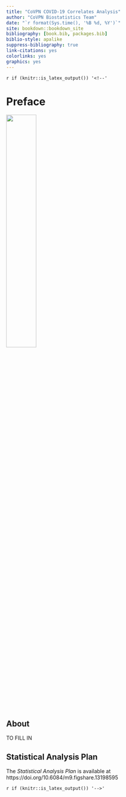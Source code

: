 ```yaml
---
title: "CoVPN COVID-19 Correlates Analysis"
author: "CoVPN Biostatistics Team"
date: "`r format(Sys.time(), '%B %d, %Y')`"
site: bookdown::bookdown_site
bibliography: [book.bib, packages.bib]
biblio-style: apalike
suppress-bibliography: true
link-citations: yes
colorlinks: yes
graphics: yes
---
```


`r if (knitr::is_latex_output()) '<!--'`

# Preface {-}

<img style="float: center; margin-right: 1%; margin-bottom: 0.01em"
     src="covpn_logo.png" width="40%" height="40%">
<p style="clear: both;">
<br>

## About {-}

TO FILL IN

## Statistical Analysis Plan {-}

The _Statistical Analysis Plan_ is available at
https://doi.org/10.6084/m9.figshare.13198595

`r if (knitr::is_latex_output()) '-->'`
